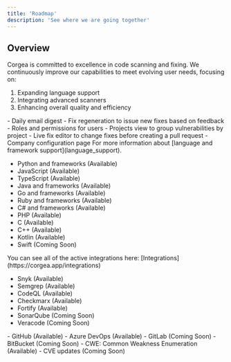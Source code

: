 ```yaml
---
title: 'Roadmap'
description: 'See where we are going together'
---
```


## Overview
Corgea is committed to excellence in code scanning and fixing. We continuously improve our capabilities to meet evolving user needs, focusing on:

1. Expanding language support
2. Integrating advanced scanners
3. Enhancing overall quality and efficiency


<Accordion icon="star" title="Features">
- Daily email digest
- Fix regeneration to issue new fixes based on feedback
- Roles and permissions for users 
- Projects view to group vulnerabilities by project
- Live fix editor to change fixes before creating a pull request
- Company configuration page
</Accordion>

<Accordion icon="message" title="Language Support">
For more information about [language and framework support](language_support).

- Python and frameworks (Available)
- JavaScript (Available)
- TypeScript (Available)
- Java and frameworks (Available)
- Go and frameworks (Available)
- Ruby and frameworks (Available)
- C# and frameworks (Available)
- PHP (Available)
- C (Available)
- C++ (Available)
- Kotlin (Available)
- Swift (Coming Soon)
</Accordion>
<Accordion icon="radar" title="Scanner Support">
You can see all of the active integrations here: [Integrations](https://corgea.app/integrations)

- Snyk (Available)
- Semgrep (Available)
- CodeQL (Available)
- Checkmarx (Available)
- Fortify (Available)
- SonarQube (Coming Soon)
- Veracode (Coming Soon)
</Accordion>
<Accordion icon="box" title="Repository Support">
- GitHub (Available)
- Azure DevOps (Available)
- GitLab (Coming Soon)
- BitBucket (Coming Soon)
</Accordion>
<Accordion icon="bug" title="Issue Support">
- CWE: Common Weakness Enumeration (Available)
- CVE updates (Coming Soon)
</Accordion>
